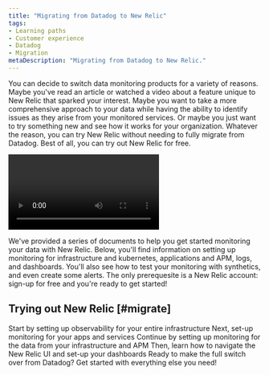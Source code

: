 ```yaml
---
title: "Migrating from Datadog to New Relic"
tags:
- Learning paths
- Customer experience
- Datadog
- Migration
metaDescription: "Migrating from Datadog to New Relic."
---
```


You can decide to switch data monitoring products for a variety of reasons. Maybe you've read an article or watched a video about a feature unique to New Relic that sparked your interest. Maybe you want to take a more comprehensive approach to your data while having the ability to identify issues as they arise from your monitored services. Or maybe you just want to try something new and see how it works for your organization. Whatever the reason, you can try New Relic without needing to fully migrate from Datadog. Best of all, you can try out New Relic for free.

<Video
  id="gdZdSNQ_iKM"
  type="youtube"
/>

We've provided a series of documents to help you get started monitoring your data with New Relic. Below, you'll find information on setting up monitoring for infrastructure and kubernetes, applications and APM, logs, and dashboards. You'll also see how to test your monitoring with synthetics, and even create some alerts. The only prerequesite is a New Relic account: sign-up for free and you're ready to get started!

## Trying out New Relic [#migrate]

<DocTiles numbered>
  <DocTile title='Monitor your infrastructure' path="/docs/journey-migration/migrating-infra/" label={{text: "See our guide", color: "green"}}>Start by setting up observability for your entire infrastructure</DocTile>
  <DocTile title='Configure APM' path="/docs/journey-migration/migrating-APM/">Next, set-up monitoring for your apps and services </DocTile>
</DocTiles>

<DocTiles>
  <DocTile title='Monitor your logs' number='3' path="/docs/journey-migration/migrating-logs/">Continue by setting up monitoring for the data from your infrastructure and APM</DocTile>
  <DocTile title='Create dashboards' number='4' path="/docs/journey-migration/migrating-dashboards/">Then, learn how to navigate the New Relic UI and set-up your dashboards</DocTile>
  <DocTile title='Making the switch' number='5' path="/docs/journey-migration/making-the-switch/">Ready to make the full switch over from Datadog? Get started with everything else you need!</DocTile>
</DocTiles>